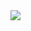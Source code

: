 
<Meta title="Home" />

<div
  style={{
    width: '100%',
    height: '100%',
    display: 'flex',
    justifyContent: 'center',
    alignItems: 'center',
  }}
>
  <img src={atlas} style={{ width: 734, height: 421.71 }} />
</div>
